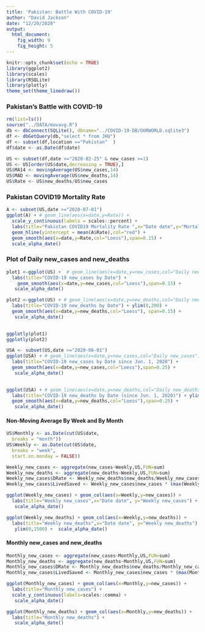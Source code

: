 ```yaml
---
title: 'Pakistan: Battle With COVID-19'
author: "David Jackson"
date: "12/20/2020"
output: 
  html_document: 
    fig_width: 9
    fig_height: 5
---
```


```r
knitr::opts_chunk$set(echo = TRUE)
library(ggplot2)
library(scales)
library(RSQLite)
library(plotly)
theme_set(theme_linedraw())
```

### Pakistan's Battle with COVID-19

```r
rm(list=ls())
source("../DATA/movavg.R")
db <- dbConnect(SQLite(), dbname="../COVID-19-DB/OURWORLD.sqlite3")
df <- dbGetQuery(db,"select * from JHU")
df <- subset(df,location =="Pakistan"  )
df$date <- as.Date(df$date)

```
```r
US <- subset(df,date >="2020-02-25" & new_cases >=1)
US <- US[order(US$date,decreasing = TRUE),]
US$MA14 <- movingAverage(US$new_cases,14)
US$MAD <- movingAverage(US$new_deaths,14)
US$Rate <- US$new_deaths/US$new_cases
```

### Pakistan COVID19 Mortality Rate

```r
A <- subset(US,date >="2020-07-01")
ggplot(A) + # geom_line(aes(x=date,y=Rate)) +
  scale_y_continuous(labels = scales::percent) +
  labs(title="Pakistan COVID19 Mortality Rate ",x="Date date",y="Mortality Rate") +
  geom_hline(yintercept = mean(A$Rate),col="red") +
  geom_smooth(aes(x=date,y=Rate,col="Loess"),span=0.15) +
  scale_alpha_date()

```

### Plot of Daily new_cases and new_deaths

```r
plot1 <-ggplot(US) +  # geom_line(aes(x=date,y=new_cases,col="Daily new_cases")) +
  labs(title="COVID-19 new_cases by Date") +
    geom_smooth(aes(x=date,y=new_cases,col="Loess"),span=0.15) +
   scale_alpha_date()

plot2 <-ggplot(US) + # geom_line(aes(x=date,y=new_deaths,col="Daily new_deaths")) +
  labs(title="COVID-19 new_deaths by Date") + ylim(0,200) +
  geom_smooth(aes(x=date,y=new_deaths,col="Loess"), span=0.15) +
   scale_alpha_date()
  

ggplotly(plot1)
ggplotly(plot2)

```


```r
USA <- subset(US,date >="2020-06-01")
ggplot(USA) + # geom_line(aes(x=date,y=new_cases,col="Daily new_cases")) +
  labs(title="COVID-19 new_cases by Date since Jun. 1, 2020") +
  geom_smooth(aes(x=date,y=new_cases,col="Loess"),span=0.25) +
   scale_alpha_date()
  
```
```r
ggplot(USA) + # geom_line(aes(x=date,y=new_deaths,col="Daily new_deaths")) +
  labs(title="COVID-19 new_deaths by Date (since Jun. 1, 2020)") + ylim(0,200) +
  geom_smooth(aes(x=date,y=new_deaths,col="Loess"),span=0.25) +
   scale_alpha_date()
```

#### Non-Moving Average By Week and By Month

```r
US$Monthly <- as.Date(cut(US$date,
  breaks = "month"))
US$Weekly <- as.Date(cut(US$date,
  breaks = "week",
  start.on.monday = FALSE))

```
```r
Weekly_new_cases <- aggregate(new_cases~Weekly,US,FUN=sum)
Weekly_new_deaths <- aggregate(new_deaths~Weekly,US,FUN=sum)
Weekly_new_cases$DRate <- Weekly_new_deaths$new_deaths/Weekly_new_cases$new_cases
Weekly_new_cases$LivedSaved <- Weekly_new_cases$new_cases * (max(Weekly_new_cases$DRate) - Weekly_new_cases$DRate) 

```
```r
ggplot(Weekly_new_cases) + geom_col(aes(x=Weekly,y=new_cases)) + 
  labs(title="Weekly new_cases",x="Date date", y="Weekly new_cases") +
   scale_alpha_date()

ggplot(Weekly_new_deaths) + geom_col(aes(x=Weekly,y=new_deaths)) + 
  labs(title="Weekly new_deaths",x="Date date", y="Weekly new_deaths") +
   ylim(0,1500) +  scale_alpha_date()
``` 


#### Monthly new_cases and new_deaths

```r

Monthly_new_cases <- aggregate(new_cases~Monthly,US,FUN=sum)
Monthly_new_deaths <- aggregate(new_deaths~Monthly,US,FUN=sum)
Monthly_new_cases$DRate <- Monthly_new_deaths$new_deaths/Monthly_new_cases$new_cases
Monthly_new_cases$LivedSaved <- Monthly_new_cases$new_cases * (max(Monthly_new_cases$DRate) - Monthly_new_cases$DRate) * 100
```
```r
ggplot(Monthly_new_cases) + geom_col(aes(x=Monthly,y=new_cases)) +
  labs(title="Monthly new_cases") +
  scale_y_continuous(labels=scales::comma) +
   scale_alpha_date()

ggplot(Monthly_new_deaths) + geom_col(aes(x=Monthly,y=new_deaths)) +
  labs(title="Monthly new_deaths") +
   scale_alpha_date()
```